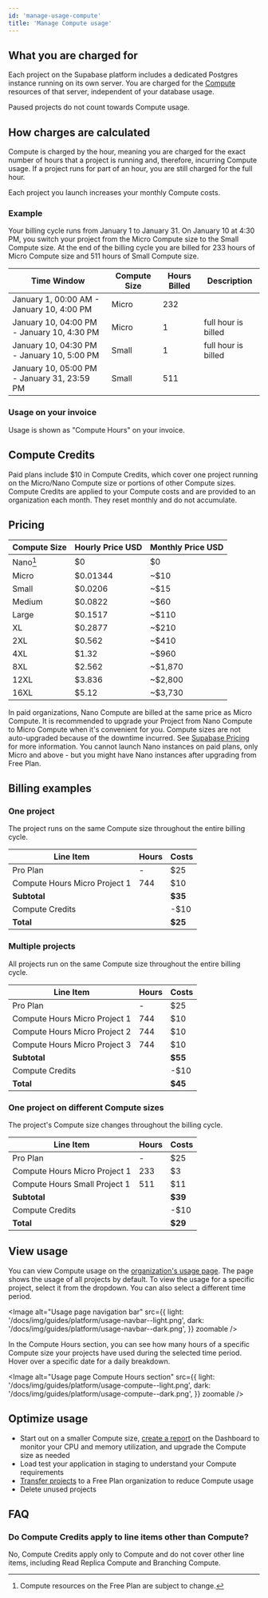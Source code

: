 ```yaml
---
id: 'manage-usage-compute'
title: 'Manage Compute usage'
---
```


## What you are charged for

Each project on the Supabase platform includes a dedicated Postgres instance running on its own server. You are charged for the [Compute](/docs/guides/platform/compute-and-disk#compute) resources of that server, independent of your database usage.

Paused projects do not count towards Compute usage.

## How charges are calculated

Compute is charged by the hour, meaning you are charged for the exact number of hours that a project is running and, therefore, incurring Compute usage. If a project runs for part of an hour, you are still charged for the full hour.

<Admonition type="caution">

Each project you launch increases your monthly Compute costs.

</Admonition>

### Example

Your billing cycle runs from January 1 to January 31. On January 10 at 4:30 PM, you switch your project from the Micro Compute size to the Small Compute size. At the end of the billing cycle you are billed for 233 hours of Micro Compute size and 511 hours of Small Compute size.

| Time Window                                 | Compute Size | Hours Billed | Description         |
| ------------------------------------------- | ------------ | ------------ | ------------------- |
| January 1, 00:00 AM - January 10, 4:00 PM   | Micro        | 232          |                     |
| January 10, 04:00 PM - January 10, 4:30 PM  | Micro        | 1            | full hour is billed |
| January 10, 04:30 PM - January 10, 5:00 PM  | Small        | 1            | full hour is billed |
| January 10, 05:00 PM - January 31, 23:59 PM | Small        | 511          |                     |

### Usage on your invoice

Usage is shown as "Compute Hours" on your invoice.

## Compute Credits

Paid plans include $10 in Compute Credits, which cover one project running on the Micro/Nano Compute size or portions of other Compute sizes. Compute Credits are applied to your Compute costs and are provided to an organization each month. They reset monthly and do not accumulate.

## Pricing

| Compute Size | Hourly Price USD | Monthly Price USD |
| ------------ | ---------------- | ----------------- |
| Nano[^1]     | $0               | $0                |
| Micro        | $0.01344         | ~$10              |
| Small        | $0.0206          | ~$15              |
| Medium       | $0.0822          | ~$60              |
| Large        | $0.1517          | ~$110             |
| XL           | $0.2877          | ~$210             |
| 2XL          | $0.562           | ~$410             |
| 4XL          | $1.32            | ~$960             |
| 8XL          | $2.562           | ~$1,870           |
| 12XL         | $3.836           | ~$2,800           |
| 16XL         | $5.12            | ~$3,730           |

[^1]: Compute resources on the Free Plan are subject to change.

<Admonition type="note" label="Nano Compute size in paid plan organizations">

In paid organizations, Nano Compute are billed at the same price as Micro Compute. It is recommended to upgrade your Project from Nano Compute to Micro Compute when it's convenient for you. Compute sizes are not auto-upgraded because of the downtime incurred. See [Supabase Pricing](https://supabase.com/pricing) for more information. You cannot launch Nano instances on paid plans, only Micro and above - but you might have Nano instances after upgrading from Free Plan.

</Admonition>

## Billing examples

### One project

The project runs on the same Compute size throughout the entire billing cycle.

| Line Item                     | Hours | Costs   |
| ----------------------------- | ----- | ------- |
| Pro Plan                      | -     | $25     |
| Compute Hours Micro Project 1 | 744   | $10     |
| **Subtotal**                  |       | **$35** |
| Compute Credits               |       | -$10    |
| **Total**                     |       | **$25** |

### Multiple projects

All projects run on the same Compute size throughout the entire billing cycle.

| Line Item                     | Hours | Costs   |
| ----------------------------- | ----- | ------- |
| Pro Plan                      | -     | $25     |
| Compute Hours Micro Project 1 | 744   | $10     |
| Compute Hours Micro Project 2 | 744   | $10     |
| Compute Hours Micro Project 3 | 744   | $10     |
| **Subtotal**                  |       | **$55** |
| Compute Credits               |       | -$10    |
| **Total**                     |       | **$45** |

### One project on different Compute sizes

The project's Compute size changes throughout the billing cycle.

| Line Item                     | Hours | Costs   |
| ----------------------------- | ----- | ------- |
| Pro Plan                      | -     | $25     |
| Compute Hours Micro Project 1 | 233   | $3      |
| Compute Hours Small Project 1 | 511   | $11     |
| **Subtotal**                  |       | **$39** |
| Compute Credits               |       | -$10    |
| **Total**                     |       | **$29** |

## View usage

You can view Compute usage on the [organization's usage page](https://supabase.com/dashboard/org/_/usage). The page shows the usage of all projects by default. To view the usage for a specific project, select it from the dropdown. You can also select a different time period.

<Image
  alt="Usage page navigation bar"
  src={{
    light: '/docs/img/guides/platform/usage-navbar--light.png',
    dark: '/docs/img/guides/platform/usage-navbar--dark.png',
  }}
  zoomable
/>

In the Compute Hours section, you can see how many hours of a specific Compute size your projects have used during the selected time period. Hover over a specific date for a daily breakdown.

<Image
  alt="Usage page Compute Hours section"
  src={{
    light: '/docs/img/guides/platform/usage-compute--light.png',
    dark: '/docs/img/guides/platform/usage-compute--dark.png',
  }}
  zoomable
/>

## Optimize usage

- Start out on a smaller Compute size, [create a report](https://supabase.com/dashboard/project/_/reports) on the Dashboard to monitor your CPU and memory utilization, and upgrade the Compute size as needed
- Load test your application in staging to understand your Compute requirements
- [Transfer projects](/docs/guides/platform/project-transfer) to a Free Plan organization to reduce Compute usage
- Delete unused projects

## FAQ

### Do Compute Credits apply to line items other than Compute?

No, Compute Credits apply only to Compute and do not cover other line items, including Read Replica Compute and Branching Compute.
